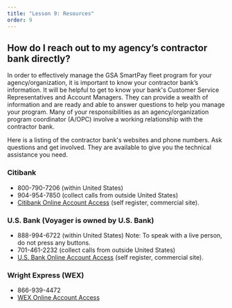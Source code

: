 ```yaml
---
title: "Lesson 9: Resources"
order: 9
---
```


## How do I reach out to my agency’s contractor bank directly?

In order to effectively manage the GSA SmartPay fleet program for your agency/organization, it is important to know your contractor bank’s information. It will be helpful to get to know your bank's Customer Service Representatives and Account Managers. They can provide a wealth of information and are ready and able to answer questions to help you manage your program. Many of your responsibilities as an agency/organization program coordinator (A/OPC) involve a working relationship with the contractor bank.

Here is a listing of the contractor bank's websites and phone numbers. Ask questions and get involved. They are available to give you the technical assistance you need.
### Citibank
- 800-790-7206 (within United States)
- 904-954-7850 (collect calls from outside United States)
- [Citibank Online Account Access](https://home.cards.citidirect.com/CommercialCard/Cards.html) (self register, commercial site).

### U.S. Bank (Voyager is owned by U.S. Bank)
- 888-994-6722 (within United States)
Note: To speak with a live person, do not press any buttons.
- 701-461-2232 (collect calls from outside United States)
- [U.S. Bank Online Account Access](https://access.usbank.com/cpsApp1/index.jsp) (self register, commercial site).

### Wright Express (WEX)
- 866-939-4472
- [WEX Online Account Access](https://wexcard.com/)
